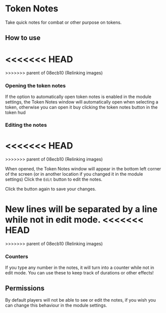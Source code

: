 
# Token Notes

Take quick notes for combat or other purpose on tokens.

## How to use

<<<<<<< HEAD
<ImageButBetter src="/public/images/Token-Notes/Tnhudbtn.png" alt="Token Notes button in the Token HUD" width={2000} height={2000} className={styles.wikiimage}/>
=======
<ImageButBetter src="/images/Token-Notes/Tnhudbtn.png" alt="Token Notes button in the Token HUD" width={2000} height={2000} className={styles.wikiimage}/>
>>>>>>> parent of 08ecb10 (Relinking images)

### Opening the token notes

If the option to automatically open token notes is enabled in the module
settings, the Token Notes window will automatically open when selecting
a token, otherwise you can open it buy clicking the token notes button
in the token hud

### Editing the notes

<<<<<<< HEAD
<ImageButBetter src="/public/images/Token-Notes/Tnwindow.png" alt="Token Notes window in the top right position" width={2000} height={2000} className={styles.wikiimage}/>
=======
<ImageButBetter src="/images/Token-Notes/Tnwindow.png" alt="Token Notes window in the top right position" width={2000} height={2000} className={styles.wikiimage}/>
>>>>>>> parent of 08ecb10 (Relinking images)

When opened, the Token
Notes window will appear in the bottom left corner of the screen (or in
another location if you changed it in the module settings)
Click the `Edit` button to edit the notes.

Click the button again to save your changes.

New lines will be separated by a line while not in edit mode.
<<<<<<< HEAD
<ImageButBetter src="/public/images/Token-Notes/Tnedit.png" alt="Token Notes Edit mode" width={2000} height={2000} className={styles.wikiimagesmall}/>
<ImageButBetter src="/public/images/Token-Notes/Tnnumbers.png" alt="Number turned into a counter" width={2000} height={2000} className={styles.wikiimagesmall}/>
=======
<ImageButBetter src="/images/Token-Notes/Tnedit.png" alt="Token Notes Edit mode" width={2000} height={2000} className={styles.wikiimagesmall}/>
<ImageButBetter src="/images/Token-Notes/Tnnumbers.png" alt="Number turned into a counter" width={2000} height={2000} className={styles.wikiimagesmall}/>
>>>>>>> parent of 08ecb10 (Relinking images)

### Counters

If you type any number in the notes, it
will turn into a counter while not in edit mode. You can use these to
keep track of durations or other effects\!

## Permissions

By default players will not be able to see or edit the notes, if you
wish you can change this behaviour in the module settings.
